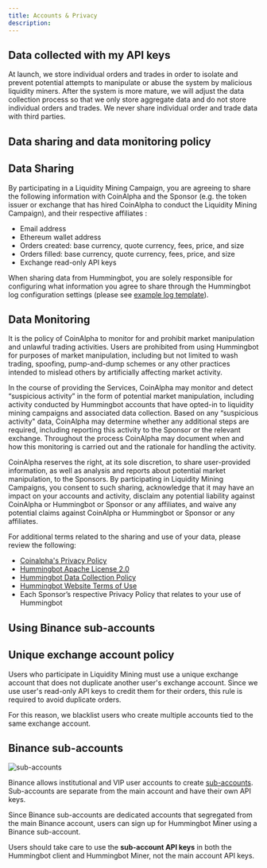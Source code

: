 ```yaml
---
title: Accounts & Privacy
description:
---
```


## Data collected with my API keys

At launch, we store individual orders and trades in order to isolate and prevent potential attempts to manipulate or abuse the system by malicious liquidity miners. After the system is more mature, we will adjust the data collection process so that we only store aggregate data and do not store individual orders and trades. We never share individual order and trade data with third parties.

## Data sharing and data monitoring policy

## Data Sharing

By participating in a Liquidity Mining Campaign, you are agreeing to share the following information with CoinAlpha and the Sponsor (e.g. the token issuer or exchange that has hired CoinAlpha to conduct the Liquidity Mining Campaign), and their respective affiliates :

- Email address
- Ethereum wallet address
- Orders created: base currency, quote currency, fees, price, and size
- Orders filled: base currency, quote currency, fees, price, and size
- Exchange read-only API keys

When sharing data from Hummingbot, you are solely responsible for configuring what information you agree to share through the Hummingbot log configuration settings (please see [example log template](https://github.com/CoinAlpha/hummingbot/blob/13fde61a41a0b13651117c06fc87d02a9cd55a44/hummingbot/templates/hummingbot_logs_TEMPLATE.yml)).

## Data Monitoring

It is the policy of CoinAlpha to monitor for and prohibit market manipulation and unlawful trading activities. Users are prohibited from using Hummingbot for purposes of market manipulation, including but not limited to wash trading, spoofing, pump-and-dump schemes or any other practices intended to mislead others by artificially affecting market activity.

In the course of providing the Services, CoinAlpha may monitor and detect “suspicious activity” in the form of potential market manipulation, including activity conducted by Hummingbot accounts that have opted-in to liquidity mining campaigns and associated data collection. Based on any “suspicious activity" data, CoinAlpha may determine whether any additional steps are required, including reporting this activity to the Sponsor or the relevant exchange. Throughout the process CoinAlpha may document when and how this monitoring is carried out and the rationale for handling the activity.

CoinAlpha reserves the right, at its sole discretion, to share user-provided information, as well as analysis and reports about potential market manipulation, to the Sponsors. By participating in Liquidity Mining Campaigns, you consent to such sharing, acknowledge that it may have an impact on your accounts and activity, disclaim any potential liability against CoinAlpha or Hummingbot or Sponsor or any affiliates, and waive any potential claims against CoinAlpha or Hummingbot or Sponsor or any affiliates.

For additional terms related to the sharing and use of your data, please review the following:

- [Coinalpha's Privacy Policy](https://hummingbot.io/privacy/)
- [Hummingbot Apache License 2.0](https://github.com/CoinAlpha/hummingbot/blob/master/LICENSE)
- [Hummingbot Data Collection Policy](https://github.com/CoinAlpha/hummingbot/blob/master/DATA_COLLECTION.md)
- [Hummingbot Website Terms of Use](https://hummingbot.io/terms/)
- Each Sponsor’s respective Privacy Policy that relates to your use of Hummingbot

## Using Binance sub-accounts

## Unique exchange account policy

Users who participate in Liquidity Mining must use a unique exchange account that does not duplicate another user's exchange account. Since we use user's read-only API keys to credit them for their orders, this rule is required to avoid duplicate orders.

For this reason, we blacklist users who create multiple accounts tied to the same exchange account.

## Binance sub-accounts

![sub-accounts](/img/sub-accounts.png)

Binance allows institutional and VIP user accounts to create [sub-accounts](https://medium.com/binanceexchange/binance-introduces-sub-account-support-d7bf2f95e28c). Sub-accounts are separate from the main account and have their own API keys.

Since Binance sub-accounts are dedicated accounts that segregated from the main Binance account, users can sign up for Hummingbot Miner using a Binance sub-account.

Users should take care to use the **sub-account API keys** in both the Hummingbot client and Hummingbot Miner, not the main account API keys.
